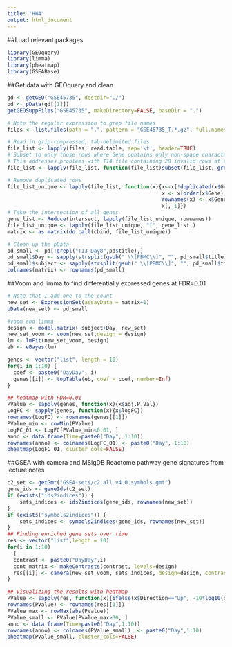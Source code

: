 ```yaml
---
title: "HW4"
output: html_document
---
```

##Load relevant packages
```r
library(GEOquery)
library(limma)
library(pheatmap)
library(GSEABase)
```

##Get data with GEOquery and clean
```r
gd <- getGEO("GSE45735", destdir="./")
pd <- pData(gd[[1]])
getGEOSuppFiles("GSE45735", makeDirectory=FALSE, baseDir = ".")

# Note the regular expression to grep file names
files <- list.files(path = ".", pattern = "GSE45735_T.*.gz", full.names = TRUE)

# Read in gzip-compressed, tab-delimited files
file_list <- lapply(files, read.table, sep='\t', header=TRUE)
# Subset to only those rows where Gene contains only non-space characters
# This addresses problems with T14 file containing 28 invalid rows at end of file
file_list <- lapply(file_list, function(file_list)subset(file_list, grepl('^[^[:space:]]+$', Gene)))

# Remove duplicated rows
file_list_unique <- lapply(file_list, function(x){x<-x[!duplicated(x$Gene),]; 
                                                  x <- x[order(x$Gene),]; 
                                                  rownames(x) <- x$Gene;
                                                  x[,-1]})
# Take the intersection of all genes
gene_list <- Reduce(intersect, lapply(file_list_unique, rownames))
file_list_unique <- lapply(file_list_unique, "[", gene_list,)
matrix <- as.matrix(do.call(cbind, file_list_unique))

# Clean up the pData
pd_small <- pd[!grepl("T13_Day8",pd$title),]
pd_small$Day <- sapply(strsplit(gsub(" \\[PBMC\\]", "", pd_small$title),"_"),"[",2)
pd_small$subject <- sapply(strsplit(gsub(" \\[PBMC\\]", "", pd_small$title),"_"),"[",1)
colnames(matrix) <- rownames(pd_small)
```

##Voom and limma to find differentially expressed genes at FDR=0.01
```r
# Note that I add one to the count
new_set <- ExpressionSet(assayData = matrix+1)
pData(new_set) <- pd_small

#voom and limma
design <- model.matrix(~subject+Day, new_set)
new_set_voom <- voom(new_set,design = design)
lm <- lmFit(new_set_voom, design)
eb <- eBayes(lm)

genes <- vector("list", length = 10)
for(i in 1:10) {
  coef <- paste0("DayDay", i)
  genes[[i]] <- topTable(eb, coef = coef, number=Inf)
}

## heatmap with FDR=0.01
PValue <- sapply(genes, function(x){x$adj.P.Val})
LogFC <- sapply(genes, function(x){x$logFC})
rownames(LogFC) <- rownames(genes[[1]])
PValue_min <- rowMin(PValue)
LogFC_01 <- LogFC[PValue_min<0.01, ]
anno <- data.frame(Time=paste0("Day", 1:10))
rownames(anno) <- colnames(LogFC_01) <- paste0("Day", 1:10)
pheatmap(LogFC_01, cluster_cols=FALSE)
```

##GSEA with camera and MSigDB Reactome pathway gene signatures
from lecture notes
```r
c2_set <- getGmt("GSEA-sets/c2.all.v4.0.symbols.gmt")
gene_ids <- geneIds(c2_set)
if (exists("ids2indices")) { 
    sets_indices <- ids2indices(gene_ids, rownames(new_set))
}
if (exists("symbols2indices")) {
    sets_indices <- symbols2indices(gene_ids, rownames(new_set))    
}
## Finding enriched gene sets over time
res <- vector("list",length = 10)
for(i in 1:10)
  {
  contrast <- paste0("DayDay",i)
  cont_matrix <- makeContrasts(contrast, levels=design)
  res[[i]] <- camera(new_set_voom, sets_indices, design=design, contrast=cont_matrix, sort=FALSE)
}

## Visualizing the results with heatmap
PValue <- sapply(res, function(x){ifelse(x$Direction=="Up", -10*log10(x$PValue), 10*log10(x$PValue))})
rownames(PValue) <- rownames(res[[1]])
PValue_max <- rowMax(abs(PValue))
PValue_small <- PValue[PValue_max>30, ]
anno <- data.frame(Time=paste0("Day",1:10))
rownames(anno) <- colnames(PValue_small)  <- paste0("Day",1:10)
pheatmap(PValue_small, cluster_cols=FALSE)
```